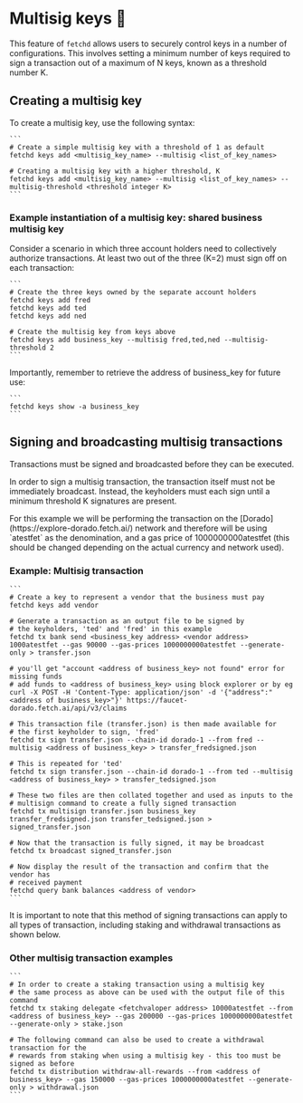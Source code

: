 
# Multisig keys 🔐

This feature of `fetchd` allows users to securely control keys in a number of configurations. This involves setting a minimum number of keys required to sign a transaction out of a maximum of N keys, known as a threshold number K.

## Creating a multisig key

To create a multisig key, use the following syntax:

    ```
    # Create a simple multisig key with a threshold of 1 as default
    fetchd keys add <multisig_key_name> --multisig <list_of_key_names>

    # Creating a multisig key with a higher threshold, K
    fetchd keys add <multisig_key_name> --multisig <list_of_key_names> --multisig-threshold <threshold integer K>
    ```

### Example instantiation of a multisig key: shared business multisig key

Consider a scenario in which three account holders need to collectively authorize transactions. At least two out of the three (K=2) must sign off on each transaction:

    ```
    # Create the three keys owned by the separate account holders
    fetchd keys add fred
    fetchd keys add ted
    fetchd keys add ned

    # Create the multisig key from keys above
    fetchd keys add business_key --multisig fred,ted,ned --multisig-threshold 2
    ```

Importantly, remember to retrieve the address of business_key for future use:

    ```
    fetchd keys show -a business_key
    ```

## Signing and broadcasting multisig transactions

Transactions must be signed and broadcasted before they can be executed.

In order to sign a multisig transaction, the transaction itself must not be immediately broadcast. Instead, the keyholders must each sign until a minimum threshold K signatures are present.

<Callout type="info" emoji="ℹ️">
  For this example we will be performing the transaction on the [Dorado](https://explore-dorado.fetch.ai/) network and therefore will be using `atestfet` as the denomination, and a gas price of 1000000000atestfet (this should be changed depending on the actual currency and network used).
</Callout>

### Example: Multisig transaction

    ```
    # Create a key to represent a vendor that the business must pay
    fetchd keys add vendor

    # Generate a transaction as an output file to be signed by
    # the keyholders, 'ted' and 'fred' in this example
    fetchd tx bank send <business_key address> <vendor address> 1000atestfet --gas 90000 --gas-prices 1000000000atestfet --generate-only > transfer.json

    # you'll get "account <address of business_key> not found" error for missing funds
    # add funds to <address of business_key> using block explorer or by eg
    curl -X POST -H 'Content-Type: application/json' -d '{"address":"<address of business_key>"}' https://faucet-dorado.fetch.ai/api/v3/claims

    # This transaction file (transfer.json) is then made available for
    # the first keyholder to sign, 'fred'
    fetchd tx sign transfer.json --chain-id dorado-1 --from fred --multisig <address of business_key> > transfer_fredsigned.json

    # This is repeated for 'ted'
    fetchd tx sign transfer.json --chain-id dorado-1 --from ted --multisig <address of business_key> > transfer_tedsigned.json

    # These two files are then collated together and used as inputs to the
    # multisign command to create a fully signed transaction
    fetchd tx multisign transfer.json business_key transfer_fredsigned.json transfer_tedsigned.json > signed_transfer.json

    # Now that the transaction is fully signed, it may be broadcast
    fetchd tx broadcast signed_transfer.json

    # Now display the result of the transaction and confirm that the vendor has
    # received payment
    fetchd query bank balances <address of vendor>
    ```

It is important to note that this method of signing transactions can apply to all types of transaction, including staking and withdrawal transactions as shown below.

### Other multisig transaction examples

    ```
    # In order to create a staking transaction using a multisig key
    # the same process as above can be used with the output file of this command
    fetchd tx staking delegate <fetchvaloper address> 10000atestfet --from <address of business_key> --gas 200000 --gas-prices 1000000000atestfet --generate-only > stake.json

    # The following command can also be used to create a withdrawal transaction for the
    # rewards from staking when using a multisig key - this too must be signed as before
    fetchd tx distribution withdraw-all-rewards --from <address of business_key> --gas 150000 --gas-prices 1000000000atestfet --generate-only > withdrawal.json
    ```
